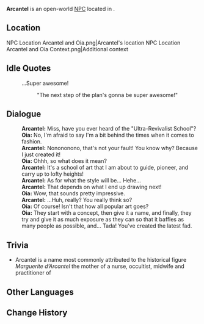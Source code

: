 {{Meta
<!-- Remove this template after adding the missing info -->
|missing_NPC_profile  = yes
}}
{{Character Infobox
|type             = Open-World NPC
|image            = NPC Arcantel.png
|realname         = <!-- Optional, if different from in-game name -->
|deceased         = <!-- Past (for deceased prior to events of the game) or free response -->
|region           = Natlan
|location         = Natlan
|affiliation      = Masters of the Night-Wind
|title            = Emerging Artist (Self-Proclaimed)

|ancestry         = <!-- Clan/family -->
|father           = Bagayogo
|mother           = 
|spouse           = 
|sibling          = 
|child            = 
|relative         = 

|voiceEN          = 
|voiceCN          = 
|voiceJP          = 
|voiceKR          = 
|dialoguereward   = 
}}
'''Arcantel''' is an open-world [[NPC]] located in {{Location|Stadium of the Sacred Flame}}.
<!-- Following a certain dialogue branch for the first time gives the player AMOUNT_AS_WORD [[Item]]. -->

==Location==
<gallery>
NPC Location Arcantel and Oia.png|Arcantel's location
NPC Location Arcantel and Oia Context.png|Additional context
</gallery>
<!--
==Profile==
Detailed story/lore information goes here.
''(To be added.)''

===Appearance===
Keep appearance section short and concise. Limit to 2 paragraphs with 3-4 sentences each.
''(To be added.)''

==Quests and Events==
{{Quests and Events}}
-->
==Idle Quotes==
{{Dialogue Start}}
: {{DIcon|Idle}} ...Super awesome!
:: {{A|VO Arcantel 01.ogg}} "The next step of the plan's gonna be super awesome!"
{{Dialogue End}}

==Dialogue==
{{Dialogue Start}}
:'''Arcantel:''' Miss, have you ever heard of the "Ultra-Revivalist School"?
:'''Oia:''' No, I'm afraid to say I'm a bit behind the times when it comes to fashion.
:'''Arcantel:''' Nonononono, that's not your fault! You know why? Because I just created it!
:'''Oia:''' Ohhh, so what does it mean?
:'''Arcantel:''' It's a school of art that I am about to guide, pioneer, and carry up to lofty heights!
:'''Arcantel:''' As for what the style will be... Hehe...
:'''Arcantel:''' That depends on what I end up drawing next!
:'''Oia:''' Wow, that sounds pretty impressive.
:'''Arcantel:''' ...Huh, really? You really think so?
:'''Oia:''' Of course! Isn't that how all popular art goes?
:'''Oia:''' They start with a concept, then give it a name, and finally, they try and give it as much exposure as they can so that it baffles as many people as possible, and... Tada! You've created the latest fad.
{{Dialogue End}}
<!--
==Event Dialogue==
===Event Name===
{{Dialogue Start}}
:'''Arcantel:'''
{{Dialogue End}}
-->
==Trivia==
* Arcantel is a name most commonly attributed to the historical figure ''Marguerite d’Arcantel'' the mother of {{w|Marie Laveau}} a {{w|Louisiana creole people|Louisiana creole}} nurse, occultist, midwife and practitioner of {{w|Louisiana Voodoo}}

==Other Languages==
{{Other Languages|default_hidden=1
|en       = Arcantel
|zhs      = 阿坎蒂
|zhs_rm   = Ākǎndì
|zht      = 阿坎蒂
|zht_rm   = Ākǎndì
|ja       = アーカンテル
|ko       = 아칸텔
|es       = Arcantel
|fr       = Arcantel
|ru       = Аркантель
|th       = Arcantel
|vi       = Arcantel
|de       = Arcantel
|id       = Arcantel
|pt       = Arcantel
|tr       = Arcantel
|it       = Arcantel
}}

==Change History==
{{Change History|5.0}}
<!--
==References==
{{Reflist}}
-->